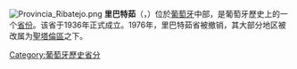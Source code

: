 {{expand language|time=2017-07-25T10:10:28+00:00 }}
[[File:Provincia_Ribatejo.png|thumb]]
'''里巴特茹'''（{{lang-pt|Ribatejo}}，{{IPA-pt|ʁibɐ'tɛʒu}}）位於[[葡萄牙|葡萄牙]]中部，是葡萄牙歷史上的一个[[省_(葡萄牙)|省份]]。该省于1936年正式成立。1976年，里巴特茹省被撤销，其大部分地区被改属为[[聖塔倫區|聖塔倫區]]之下。

{{葡萄牙历史省份}}
[[Category:葡萄牙歷史省分|Category:葡萄牙歷史省分]]